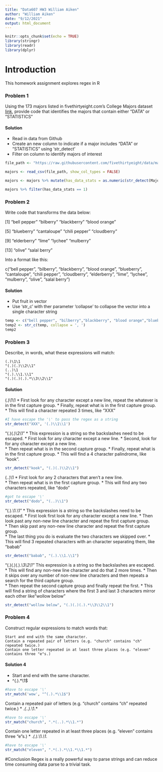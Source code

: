```yaml
---
title: "Data607 HW3 William Aiken"
author: "William Aiken"
date: "9/12/2021"
output: html_document
---
```



```r
knitr::opts_chunk$set(echo = TRUE)
library(stringr)
library(readr)
library(dplyr)
```

# Introduction
This homework assignment explores regex in R

### Problem 1
Using the 173 majors listed in fivethirtyeight.com’s College Majors dataset [link](https://fivethirtyeight.com/features/the-economic-guide-to-picking-a-college-major/), provide code that identifies the majors that contain either "DATA" or "STATISTICS"

#### Solution

* Read in data from Github
* Create an new column to indicate if a major includes "DATA" or "STATISTICS" using 'str_detect'
* Filter on column to identify majors of interest

```r
file_path <- "https://raw.githubusercontent.com/fivethirtyeight/data/master/college-majors/majors-list.csv"

majors <- read_csv(file_path, show_col_types = FALSE)

majors <- majors %>% mutate(has_data_stats = as.numeric(str_detect(Major, "DATA|STATISTICS")))

majors %>% filter(has_data_stats == 1)
```

### Problem 2
Write code that transforms the data below:

[1] "bell pepper"  "bilberry"     "blackberry"   "blood orange"

[5] "blueberry"    "cantaloupe"   "chili pepper" "cloudberry"  

[9] "elderberry"   "lime"         "lychee"       "mulberry"    

[13] "olive"        "salal berry"

Into a format like this:

c("bell pepper", "bilberry", "blackberry", "blood orange", "blueberry", "cantaloupe", "chili pepper", "cloudberry", "elderberry", "lime", "lychee", "mulberry", "olive", "salal berry")

#### Solution

* Put fruit in vector
* Use 'str_c' with ther parameter 'collapse' to collapse the vector into a single character string

```r
temp <- c("bell pepper", "bilberry","blackberry", "blood orange","blueberry", "cantaloupe", "chili pepper", "cloudberry","elderberry", "lime", "lychee", "mulberry", "olive", "salal berry")
temp2 <- str_c(temp, collapse = ', ')
temp2
```

### Problem 3
Describe, in words, what these expressions will match:

    (.)\1\1
    "(.)(.)\\2\\1"
    (..)\1
    "(.).\\1.\\1"
    "(.)(.)(.).*\\3\\2\\1"

#### Solution
(.)\1\1
* First look for any character except a new line, repeat the whatever is in the first capture group.
* Finally, repeat what is in the first capture group.  
* This will find a character repeated 3 times, like "XXX"
```r
#I have escape the '\' to pass the regex as a string
str_detect("XXX", '(.)\\1\\1')
```

"(.)(.)\\2\\1"
* This expression is a string so the backslashes need to be escaped. 
* First look for any character except a new line.
* Second, look for for any character except a new line.  
* Then repeat what is in the second capture group. 
* Finally, repeat what is in the first capture group.
* This will find a 4 character palindrome, like "kook".
```r
str_detect("kook", "(.)(.)\\2\\1")
```

(..)\1
* First look for any 2 characters that aren't a new line.  
* Then repeat what is in the first capture group.
* This will find any two characters repeated, like "dodo"
```r
#got to escape '\'
str_detect("dodo", "(..)\\1")
```

"(.).\\1.\\1"
* This expression is a string so the backslashes need to be escaped. 
* First look first look for any character except a new line.
* Then look past any non-new line character and repeat the first capture group.  
* Then skip past any non-new line character and repeat the first capture group.  
* The last thing you do is evaluate the two characters we skipped over.
* This will find 3 repeated characters with an character separating them, like "babab"
```r
str_detect("babab", "(.).\\1.\\1")
```

"(.)(.)(.).*\\3\\2\\1"
* This expression is a string so the backslashes are escaped.  
* This will find any non-new line character and do that 2 more times.
* Then it skips over any number of non-new line characters and then repeats a search for the third capture group.  
* Then repeat the second capture group and finally repeat the first.
* This will find a string of characters where the first 3 and last 3 characters mirror each other like "wollow below"
```r
str_detect("wollow below", "(.)(.)(.).*\\3\\2\\1")
```

### Problem 4
Construct regular expressions to match words that:

    Start and end with the same character.
    Contain a repeated pair of letters (e.g. "church" contains "ch" repeated twice.)
    Contain one letter repeated in at least three places (e.g. "eleven" contains three "e"s.)

#### Solution 4
* Start and end with the same character.
* ^(.).*\1$
```r
#have to escape '\'
str_match('wow', "^(.).*\\1$")
```

Contain a repeated pair of letters (e.g. “church” contains “ch” repeated twice.)
* .*(..).*\1.*
```r
#have to escape '\'
str_match("church", ".*(..).*\\1.*")
```

Contain one letter repeated in at least three places (e.g. “eleven” contains three “e”s.)
* .*(.).*\1.*\1.*
```r
#have to escape '\'
str_match("eleven", ".*(.).*\\1.*\\1.*")
```

#Conclusion
Regex is a really powerful way to parse strings and can reduce time consuming data parse to a trivial task.


